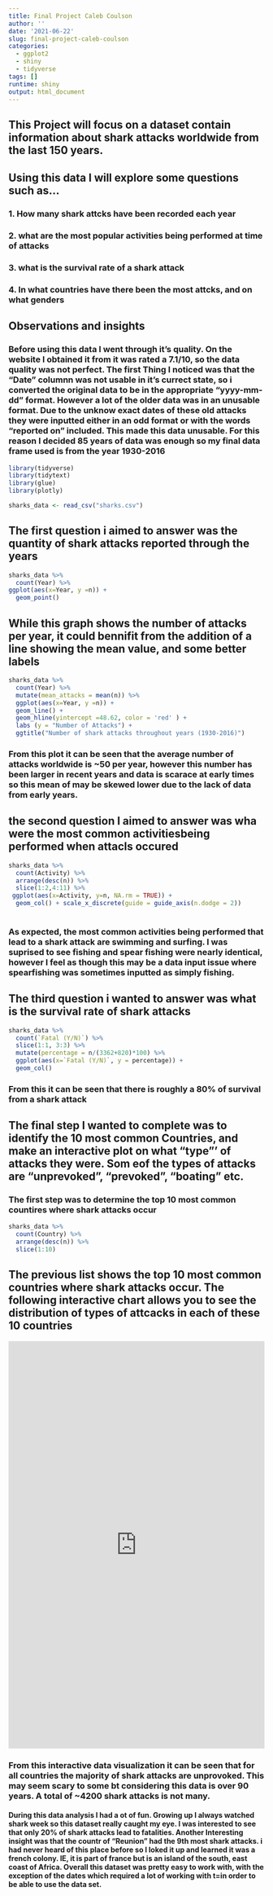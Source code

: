 ```yaml
---
title: Final Project Caleb Coulson
author: ''
date: '2021-06-22'
slug: final-project-caleb-coulson
categories:
  - ggplot2
  - shiny
  - tidyverse
tags: []
runtime: shiny
output: html_document 
---
```


## This Project will focus on a dataset contain information about shark attacks worldwide from the last 150 years. 

## Using this data I will explore some questions such as...
### 1. How many shark attcks have been recorded each year 
### 2. what are the most popular activities being performed at time of attacks
### 3. what is the survival rate of a shark attack
### 4. In what countries have there been the most attcks, and on what genders


## Observations and insights

### Before using this data I went through it's quality. On the website I obtained it from it was rated a 7.1/10, so the data quality was not perfect. The first Thing I noticed was that the "Date" columnn was not usable in it's currect state, so i converted the original data to be in the appropriate "yyyy-mm-dd" format. However a lot of the older data was in an unusable format. Due to the unknow exact dates of these old attacks they were inputted either in an odd format or with the words "reported on" included. This made this data unusable. For this reason I decided 85 years of data was enough so my final data frame used is from the year 1930-2016

```r
library(tidyverse)
library(tidytext)
library(glue)
library(plotly)
```

```r
sharks_data <- read_csv("sharks.csv")
```

## The first question i aimed to answer was the quantity of shark attacks reported through the years
```r
sharks_data %>%
  count(Year) %>%
ggplot(aes(x=Year, y =n)) +
  geom_point()
```

## While this graph shows the number of attacks per year, it could bennifit from the addition of a line showing the mean value, and some better labels
```r
sharks_data %>%
  count(Year) %>% 
  mutate(mean_attacks = mean(n)) %>%
  ggplot(aes(x=Year, y =n)) +
  geom_line() +
  geom_hline(yintercept =48.62, color = 'red' ) +
  labs (y = "Number of Attacks") +
  ggtitle("Number of shark attacks throughout years (1930-2016)")

```

### From this plot it can be seen that the average number of attacks worldwide is ~50 per year, however this number has been larger in recent years and data is scarace at early times so this mean of may be skewed lower due to the lack of data from early years.

## the second question I aimed to answer was wha were the most common activitiesbeing performed when attacls occured 
```r
sharks_data %>%
  count(Activity) %>%
  arrange(desc(n)) %>%
  slice(1:2,4:11) %>%
 ggplot(aes(x=Activity, y=n, NA.rm = TRUE)) +
  geom_col() + scale_x_discrete(guide = guide_axis(n.dodge = 2))
 
```

### As expected, the most common activities being performed that lead to a shark attack are swimming and surfing. I was suprised to see fishing and spear fishing were nearly identical, however I feel as though this may be a data input issue where spearfishing was sometimes inputted as simply fishing.

## The third question i wanted to answer was what is the survival rate of shark attacks
```r
sharks_data %>%
  count(`Fatal (Y/N)`) %>% 
  slice(1:1, 3:3) %>%
  mutate(percentage = n/(3362+820)*100) %>%
  ggplot(aes(x=`Fatal (Y/N)`, y = percentage)) +
  geom_col()

```

### From this it can be seen that there is roughly a 80% of survival from a shark attack


## The final step I wanted to complete was to identify the 10 most common Countries, and make an interactive plot on what "type"' of attacks they were. Som eof the types of attacks are "unprevoked", "prevoked", "boating" etc. 
### The first step was to determine the top 10 most common countires where shark attacks occur 
```r
sharks_data %>%
  count(Country) %>%
  arrange(desc(n)) %>%
  slice(1:10)
```
## The previous list shows the top 10 most common countries where shark attacks occur. The following interactive chart allows you to see the distribution of types of attcacks in each of these 10 countries

<iframe src="https://ccoulson.shinyapps.io/DataAnalyticsCCProject/"
height="800" width="100%" frameborder="no"></iframe>


### From this interactive data visualization it can be seen that for all countries the majority of shark attacks are unprovoked. This may seem scary to some bt considering this data is over 90 years. A total of ~4200 shark attacks is not many.

#### During this data analysis I had a ot of fun. Growing up I always watched shark week so this dataset really caught my eye. I was interested to see that only 20% of shark attacks lead to fatalities. Another Interesting insight was that the countr of "Reunion" had the 9th most shark attacks. i had never heard of this place before so I loked it up and learned it was a french colony. IE, it is part of france but is an island of the south, east coast of Africa. Overall this dataset was pretty easy to work with, with the exception of the dates which required a lot of working with t=in order to be able to use the data set. 
